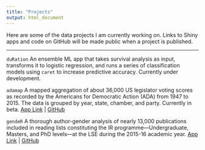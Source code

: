 ```yaml
---
title: "Projects"
output: html_document
---
```


Here are some of the data projects I am currently working on. Links to Shiny apps and code on GitHub will be made public when a project is published.

***

`duRation` An ensemble ML app that takes survival analysis as input, transforms it to logistic regression, and runs a series of classification models using `caret` to increase predictive accuracy. Currently under development.

`adamap` A mapped aggregation of about 36,000 US legislator voting scores as recorded by the Americans for Democratic Action (ADA) from 1947 to 2015. The data is grouped by year, state, chamber, and party. Currently in beta. [App Link](https://gokhan.shinyapps.io/adamap/) |  [GitHub](https://github.com/ciflikli/adamap)

`gendeR` A thorough author-gender analysis of nearly 13,000 publications included in reading lists constituting the IR programme---Undergraduate, Masters, and PhD levels---at the LSE during the 2015-16 academic year. [App Link](https://gokhan.shinyapps.io/gender/) |  [GitHub](https://github.com/ciflikli/gender)
